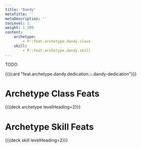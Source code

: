 ```yaml
---
title: 'Dandy'
metaTitle: ''
metaDescription: ''
tocLevel: 2
weight: 1_300
content:
    archetype:
        - P::feat.archetype.dandy.class
    skill:
        - P::feat.archetype.dandy.skill
---
```


TODO

{{{card "feat.archetype.dandy.dedication.::.dandy-dedication"}}}

# Archetype Class Feats

{{{deck archetype levelHeading=2}}}

# Archetype Skill Feats

{{{deck skill levelHeading=2}}}